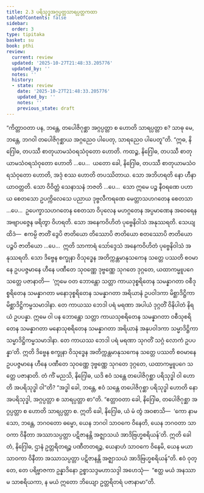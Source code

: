 ```yaml
---
title: 2.3 ပရိသုဒ္ဓအဂ္ဂပ္ပတ္တသာရပ္ပတ္တကထာ
tableOfContents: false
sidebar:
  order: 3
type: tipitaka
basket: su
book: pthi
review:
  current: review
  updated: '2025-10-27T21:48:33.205776'
  updated_by: ''
  notes: ''
  history:
  - state: review
    date: '2025-10-27T21:48:33.205776'
    updated_by: ''
    notes: ''
    previous_state: draft
---
```



<ReviewStatus review={frontmatter.review} showDetails={true} />

<HypothesisAnnotation frontmatter={frontmatter} />

<DynamicBreadcrumb />

<Division number="73" book="pthi" e="ch" v="8" p="42">

<Paragraph number="163" book="pthi">
“ကိတ္တာဝတာ ပန, ဘန္တေ, တပေါဇိဂုစ္ဆာ အဂ္ဂပ္ပတ္တာ စ ဟောတိ သာရပ္ပတ္တာ စ? သာဓု မေ, ဘန္တေ, ဘဂဝါ တပေါဇိဂုစ္ဆာယ အဂ္ဂညေဝ ပါပေတု, သာရညေဝ ပါပေတူ”တိ.
</Paragraph>

<Paragraph number="164" book="pthi">
“ဣဓ, နိဂြေါဓ, တပဿီ စာတုယာမသံဝရသံဝုတော ဟောတိ. ကထဉ္စ, နိဂြေါဓ, တပဿီ စာတုယာမသံဝရသံဝုတော ဟောတိ …ပေ…  ယတော ခေါ, နိဂြေါဓ, တပဿီ စာတုယာမသံဝရသံဝုတော ဟောတိ, အဒုံ စဿ ဟောတိ တပဿိတာယ. သော အဘိဟရတိ နော ဟီနာယာဝတ္တတိ. သော ဝိဝိတ္တံ သေနာသနံ ဘဇတိ …ပေ…  သော ဣမေ ပဉ္စ နီဝရဏေ ပဟာယ စေတသော ဥပက္ကိလေသေ ပညာယ ဒုဗ္ဗလီကရဏေ မေတ္တာသဟဂတေန စေတသာ …ပေ…  ဥပေက္ခာသဟဂတေန စေတသာ ဝိပုလေန မဟဂ္ဂတေန အပ္ပမာဏေန အဝေရေန အဗျာပဇ္ဇေန ဖရိတွာ ဝိဟရတိ. သော အနေကဝိဟိတံ ပုဗ္ဗေနိဝါသံ အနုဿရတိ. သေယျထိဒံ—  ဧကမ္ပိ ဇာတိံ ဒွေပိ ဇာတိယော တိဿောပိ ဇာတိယော စတဿောပိ ဇာတိယော ပဉ္စပိ ဇာတိယော …ပေ…  ဣတိ သာကာရံ သော်ဒ္ဒေသံ အနေကဝိဟိတံ ပုဗ္ဗေနိဝါသံ အနုဿရတိ. သော ဒိဗ္ဗေန စက္ခုနာ ဝိသုဒ္ဓေန အတိက္ကန္တမာနုသကေန သတ္တေ ပဿတိ စဝမာနေ ဥပပဇ္ဇမာနေ ဟီနေ ပဏီတေ သုဝဏ္ဏေ ဒုဗ္ဗဏ္ဏေ သုဂတေ ဒုဂ္ဂတေ, ယထာကမ္မူပဂေ သတ္တေ ပဇာနာတိ—  ‘ဣမေ ဝတ ဘောန္တော သတ္တာ ကာယဒုစ္စရိတေန သမန္နာဂတာ ဝစီဒုစ္စရိတေန သမန္နာဂတာ မနောဒုစ္စရိတေန သမန္နာဂတာ အရိယာနံ ဥပဝါဒကာ မိစ္ဆာဒိဋ္ဌိကာ မိစ္ဆာဒိဋ္ဌိကမ္မသမာဒါနာ. တေ ကာယဿ ဘေဒါ ပရံ မရဏာ အပါယံ ဒုဂ္ဂတိံ ဝိနိပါတံ နိရယံ ဥပပန္နာ. ဣမေ ဝါ ပန ဘောန္တော သတ္တာ ကာယသုစရိတေန သမန္နာဂတာ ဝစီသုစရိတေန သမန္နာဂတာ မနောသုစရိတေန သမန္နာဂတာ အရိယာနံ အနုပဝါဒကာ သမ္မာဒိဋ္ဌိကာ သမ္မာဒိဋ္ဌိကမ္မသမာဒါနာ. တေ ကာယဿ ဘေဒါ ပရံ မရဏာ သုဂတိံ သဂ္ဂံ လောကံ ဥပပန္နာ’တိ. ဣတိ ဒိဗ္ဗေန စက္ခုနာ ဝိသုဒ္ဓေန အတိက္ကန္တမာနုသကေန သတ္တေ ပဿတိ စဝမာနေ ဥပပဇ္ဇမာနေ ဟီနေ ပဏီတေ သုဝဏ္ဏေ ဒုဗ္ဗဏ္ဏေ သုဂတေ ဒုဂ္ဂတေ, ယထာကမ္မူပဂေ သတ္တေ ပဇာနာတိ.
</Paragraph>

<Paragraph number="165" book="pthi">
တံ ကိံ မညသိ, နိဂြေါဓ, ယဒိ ဧဝံ သန္တေ တပေါဇိဂုစ္ဆာ ပရိသုဒ္ဓါ ဝါ ဟောတိ အပရိသုဒ္ဓါ ဝါ”တိ? “အဒ္ဓါ ခေါ, ဘန္တေ, ဧဝံ သန္တေ တပေါဇိဂုစ္ဆာ ပရိသုဒ္ဓါ ဟောတိ နော အပရိသုဒ္ဓါ, အဂ္ဂပ္ပတ္တာ စ သာရပ္ပတ္တာ စာ”တိ.
</Paragraph>

</Division>
<Division number="74" book="pthi" e="ch" v="8" p="43">

<Paragraph number="166" book="pthi">
“ဧတ္တာဝတာ ခေါ, နိဂြေါဓ, တပေါဇိဂုစ္ဆာ အဂ္ဂပ္ပတ္တာ စ ဟောတိ သာရပ္ပတ္တာ စ. ဣတိ ခေါ, နိဂြေါဓ, ယံ မံ တွံ အဝစာသိ—  ‘ကော နာမ သော, ဘန္တေ, ဘဂဝတော ဓမ္မော, ယေန ဘဂဝါ သာဝကေ ဝိနေတိ, ယေန ဘဂဝတာ သာဝကာ ဝိနီတာ အဿာသပ္ပတ္တာ ပဋိဇာနန္တိ အဇ္ဈာသယံ အာဒိဗြဟ္မစရိယန်’တိ. ဣတိ ခေါ တံ, နိဂြေါဓ, ဌာနံ ဥတ္တရိတရဉ္စ ပဏီတတရဉ္စ, ယေနာဟံ သာဝကေ ဝိနေမိ, ယေန မယာ သာဝကာ ဝိနီတာ အဿာသပ္ပတ္တာ ပဋိဇာနန္တိ အဇ္ဈာသယံ အာဒိဗြဟ္မစရိယန်”တိ.
</Paragraph>

<Paragraph number="167" book="pthi">
ဧဝံ ဝုတ္တေ, တေ ပရိဗ္ဗာဇကာ ဥန္နာဒိနော ဥစ္စာသဒ္ဒမဟာသဒ္ဒါ အဟေသုံ—  “ဧတ္ထ မယံ အနဿာမ သာစရိယကာ, န မယံ ဣတော ဘိယျော ဥတ္တရိတရံ ပဇာနာမာ”တိ.
</Paragraph>
</Division>